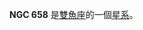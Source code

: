{{NGCInfoBox|NGCID=NGC 658|發現者=讓·瑪璉·愛德華·史提芬|發現日期=1880年11月27日|其他編號=UGC 1192,MCG 2-5-9,ZWG 437.9|曆元=J2000.0|赤經=1時42分9.8秒
|赤緯=12°36'5"|星座=雙魚座|星體=星系|星等=12.3|表面亮度=13.9|藍等=13.1}}

'''NGC 658''' 是[[雙魚座|雙魚座]]的一個[[星系|星系]]。

{{NGCReference|658}}
{{Catalogs|NGC=658}}

{{Galaxy-stub}}